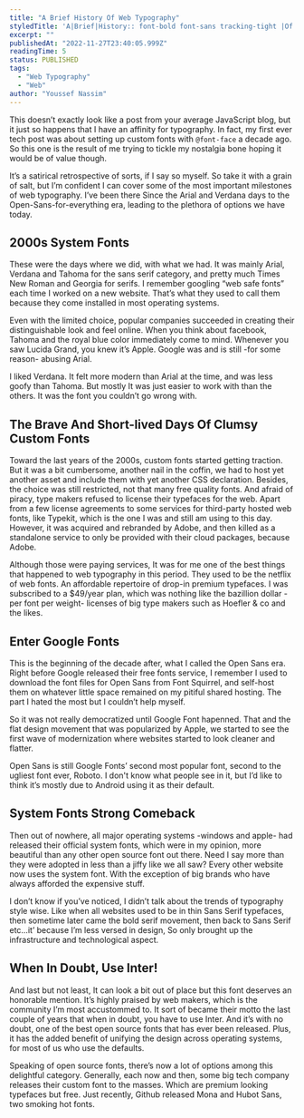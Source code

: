 ```yaml
---
title: "A Brief History Of Web Typography"
styledTitle: 'A|Brief|History:: font-bold font-sans tracking-tight |Of|Web:: font-extrabold |Typography:: font-display'
excerpt: ""
publishedAt: "2022-11-27T23:40:05.999Z"
readingTime: 5
status: PUBLISHED
tags:
  - "Web Typography"
  - "Web"
author: "Youssef Nassim"
---
```


This doesn’t exactly look like a post from your average JavaScript blog, but it just so happens that I have an affinity for typography. In fact, my first ever tech post was about setting up custom fonts with `@font-face` a decade ago. So this one is the result of me trying to tickle my nostalgia bone hoping it would be of value though.

It’s a satirical retrospective of sorts, if I say so myself. So take it with a grain of salt, but I’m confident I can cover some of the most important milestones of web typography. I’ve been there Since the Arial and Verdana days to the Open-Sans-for-everything era, leading to the plethora of options we have today.

## 2000<span className="lowercase">s</span> System Fonts

These were the days where we did, with what we had. It was mainly Arial, Verdana and Tahoma for the sans serif category, and pretty much Times New Roman and Georgia for serifs. I remember googling “web safe fonts” each time I worked on a new website. That’s what they used to call them because they come installed in most operating systems.

Even with the limited choice, popular companies succeeded in creating their distinguishable look and feel online. When you think about facebook, Tahoma and the royal blue color immediately come to mind. Whenever you saw Lucida Grand, you knew it’s Apple. Google was and is still -for some reason- abusing Arial.

I liked Verdana. It felt more modern than Arial at the time, and was less goofy than Tahoma. But mostly It was just easier to work with than the others. It was the font you couldn’t go wrong with.

## The Brave And Short-lived Days Of Clumsy Custom Fonts

Toward the last years of the 2000s, custom fonts started getting traction. But it was a bit cumbersome, another nail in the coffin, we had to host yet another asset and include them with yet another CSS declaration. Besides, the choice was still restricted, not that many free quality fonts. And afraid of piracy, type makers refused to license their typefaces for the web. Apart from a few license agreements to some services for third-party hosted web fonts, like Typekit, which is the one I was and still am using to this day. However, it was acquired and rebranded by Adobe, and then killed as a standalone service to only be provided with their cloud packages, because Adobe.

Although those were paying services, It was for me one of the best things that happened to web typography in this period. They used to be the netflix of web fonts. An affordable repertoire of drop-in premium typefaces. I was subscribed to a $49/year plan, which was nothing like the bazillion dollar -per font per weight- licenses of big type makers such as Hoefler & co and the likes.

## Enter Google Fonts

This is the beginning of the decade after, what I called the Open Sans era. Right before Google released their free fonts service, I remember I used to download the font files for Open Sans from Font Squirrel, and self-host them on whatever little space remained on my pitiful shared hosting. The part I hated the most but I couldn’t help myself.

So it was not really democratized until Google Font hapenned. That and the flat design movement that was popularized by Apple, we started to see the first wave of modernization where websites started to look cleaner and flatter.

Open Sans is still Google Fonts’ second most popular font, second to the ugliest font ever, Roboto. I don't know what people see in it, but I’d like to think it’s mostly due to Android using it as their default.

## System Fonts Strong Comeback

Then out of nowhere, all major operating systems -windows and apple- had released their official system fonts, which were in my opinion, more beautiful than any other open source font out there. Need I say more than they were adopted in less than a jiffy like we all saw? Every other website now uses the system font. With the exception of big brands who have always afforded the expensive stuff.

I don’t know if you’ve noticed, I didn’t talk about the trends of typography style wise. Like when all websites used to be in thin Sans Serif typefaces, then sometime later came the bold serif movement, then back to Sans Serif etc…it’ because I’m less versed in design, So only brought up the infrastructure and technological aspect.

## When In Doubt, Use Inter!

And last but not least, It can look a bit out of place but this font deserves an honorable mention. It’s highly praised by web makers, which is the community I’m most accustommed to. It sort of became their motto the last couple of years that when in doubt, you have to use Inter. And it’s with no doubt, one of the best open source fonts that has ever been released. Plus, it has the added benefit of unifying the design across operating systems, for most of us who use the defaults.

Speaking of open source fonts, there’s now a lot of options among this delightful category. Generally, each now and then, some big tech company releases their custom font to the masses. Which are premium looking typefaces but free. Just recently, Github released Mona and Hubot Sans, two smoking hot fonts.
